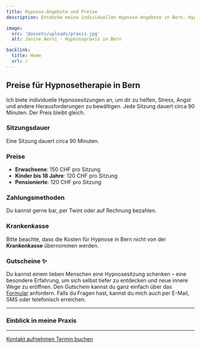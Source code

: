 ```yaml
---
title: Hypnose-Angebote und Preise
description: Entdecke meine individuellen Hypnose-Angebote in Bern. Hypnosetherapie gegen Stress, Ängste und mehr. Kosten werden nicht von der Krankenkasse übernommen.

image:
  src: '@assets/uploads/praxis.jpg'
  alt: Janine Aerni - Hypnosepraxis in Bern

backlink:
  title: Home
  url: /
---
```



## Preise für Hypnosetherapie in Bern

Ich biete individuelle Hypnosesitzungen an, um dir zu helfen, Stress, Angst und andere Herausforderungen zu bewältigen. Jede Sitzung dauert circa 90 Minuten. Der Preis bleibt gleich.

### Sitzungsdauer

Eine Sitzung dauert circa 90 Minuten.

### Preise

- **Erwachsene**: 150 CHF pro Sitzung
- **Kinder bis 18 Jahre**: 120 CHF pro Sitzung
- **Pensionierte**: 120 CHF pro Sitzung

### Zahlungsmethoden

Du kannst gerne bar, per Twint oder auf Rechnung bezahlen.

### Krankenkasse

Bitte beachte, dass die Kosten für Hypnose in Bern nicht von der **Krankenkasse** übernommen werden.

### Gutscheine ✨
Du kannst einem lieben Menschen eine Hypnosesitzung schenken – eine besondere Erfahrung, um sich selbst tiefer zu entdecken und neue innere Wege zu eröffnen.
Den Gutschein kannst du ganz einfach über das <a href="/gutschein/" class="text-red-700 underline hover:text-red-800">Formular</a> anfordern. Falls du Fragen hast, kannst du mich auch per E-Mail, SMS oder telefonisch erreichen.

<hr class="border-gray-400" />

<section class="prose sm:prose-lg mt-12">
    <h3>Einblick in meine Praxis</h3>
    <script type="application/ld+json">
      {`
        {
          "@context": "https://schema.org",
          "@type": "VideoObject",
          "name": "Einblick in meine Praxis",
          "description": "Willkommen in meiner Praxis! In diesem Video nehme ich dich mit auf einen Rundgang durch meine Räumlichkeiten, in denen ich meine Hypnosetherapie-Sitzungen in Bern anbiete. ",
          "uploadDate": "2025-01-02T08:00:00+08:00",
          "embedUrl": "https://www.youtube.com/embed/l6ELoEgEtJQ?rel=0&controls=1&modestbranding=1&showinfo=0&color=white&vq=hd1080",
          "thumbnailUrl": "https://img.youtube.com/vi/l6ELoEgEtJQ/maxresdefault.jpg",
          "duration": "PT1M28S"
        }
      `}
    </script> 
    <YouTube id="l6ELoEgEtJQ" />
</section>

<hr class="border-gray-400" />

<div class="flex flex-wrap gap-4">
  <a data-umami-event="Abhängigkeiten – Button Kontakt" href="/kontakt/" class="inline-flex items-center justify-center px-6 py-3 text-base leading-tight font-bold text-red-600 bg-transparent border border-red-600 rounded-full transition hover:bg-red-500 hover:text-red-50 no-underline">
    <span>Kontakt aufnehmen</span>
  </a>
  <a
    data-umami-event="Open Calendly – Abhängigkeiten"
    href="/termin/"
    class="inline-flex no-prose items-center justify-center px-6 py-3 text-base leading-tight font-bold text-white bg-red-600 border border-red-600 rounded-full transition hover:bg-red-500 hover:text-red-50 no-underline"
  >
    <span>Termin buchen</span>
  </a>
</div>
